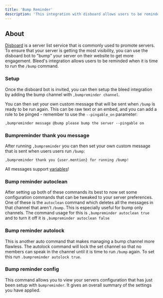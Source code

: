 ```yaml
---
title: 'Bump Reminder'
description: 'This integration with disboard allows users to be reminded whenever they need to run the bump command within disboard in your guild.'
---
```

## About
[Disboard](https://disboard.org/) is a server list service that is commonly used to promote servers. To ensure that your server is getting the most visibility, you can use the disboard bot to "bump" your server on their website to get more engagement. Bleed's integration allows users to be reminded when it is time to run the `/bump` command.
### Setup
Once the disboard bot is invited, you can then setup the bleed integration by adding the bump channel with `,bumpreminder channel`.

You can then set your own custom message that will be sent when `/bump` is ready to be run again. This can be raw text or an embed, and you can add a role to be pinged - remember to use the `--pingable_on` parameter: 

```
,bumpreminder message @bump please bump the server --pingable on
```
### Bumpreminder thank you message
After running `,bumpreminder` you can then set your own custom message that is sent when users users run `/bump`: 

```
,bumpreminder thank you {user.mention} for running /bump!
```
<Info>All messages support [variables](/extras/variables)!</Info>
### Bump reminder autoclean
After setting up both of these commands its best to now set some configuration commands that can be tweaked to your server preferences. One of these is the `autoclean` command which deletes all the messages in that channel that aren't `/bump`. This is especially useful for bump only channels. The command usage for this is `,bumpreminder autoclean true` and to turn it off it is `,bumpreminder autoclean false`
### Bump reminder autolock
This is another auto command that makes managing a bump channel more flawless. The autolock command will lock the set channel so that no members can speak in the channel until it is time to run `/bump` again. To set this run `.bumpreminder autolock true`.
### Bump reminder config
This command allows you to view your servers configuration that has just been setup with `bumpreminder`. It gives an overall summary of the settings you have applied.

